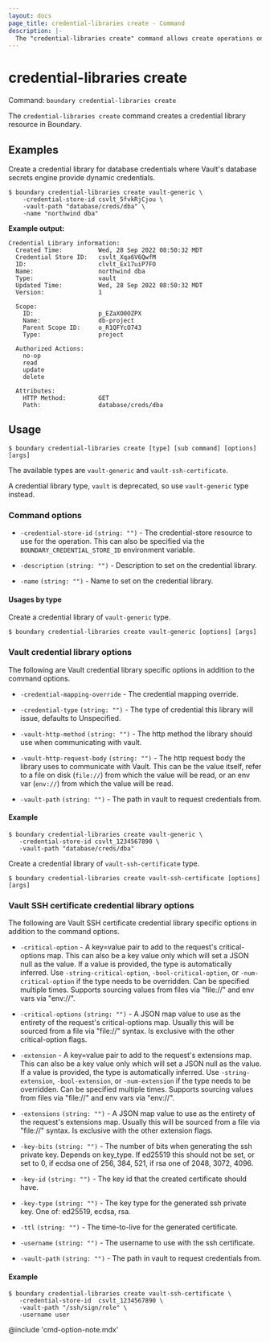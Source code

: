 ```yaml
---
layout: docs
page_title: credential-libraries create - Command
description: |-
  The "credential-libraries create" command allows create operations on Boundary credential library resources.
---
```


# credential-libraries create

Command: `boundary credential-libraries create`

The `credential-libraries create` command creates a credential library resource
in Boundary.

## Examples

Create a credential library for database credentials where Vault's database
secrets engine provide dynamic credentials.

```shell-session
$ boundary credential-libraries create vault-generic \
    -credential-store-id csvlt_5fvkRjCjou \
    -vault-path "database/creds/dba" \
    -name "northwind dba"
```

**Example output:**

<CodeBlockConfig hideClipboard>

```plaintext
Credential Library information:
  Created Time:          Wed, 28 Sep 2022 08:50:32 MDT
  Credential Store ID:   csvlt_Xqa6V6QwfM
  ID:                    clvlt_Ex17uiP7FO
  Name:                  northwind dba
  Type:                  vault
  Updated Time:          Wed, 28 Sep 2022 08:50:32 MDT
  Version:               1

  Scope:
    ID:                  p_EZaXO0OZPX
    Name:                db-project
    Parent Scope ID:     o_R1QFYcO743
    Type:                project

  Authorized Actions:
    no-op
    read
    update
    delete

  Attributes:
    HTTP Method:         GET
    Path:                database/creds/dba
```

</CodeBlockConfig>


## Usage

<CodeBlockConfig hideClipboard>

```shell-session
$ boundary credential-libraries create [type] [sub command] [options] [args]
```

</CodeBlockConfig>

The available types are `vault-generic` and `vault-ssh-certificate`.

<Note>

A credential library type, `vault` is deprecated, so use `vault-generic` type
instead.

</Note>

### Command options

- `-credential-store-id` `(string: "")` - The credential-store resource to use
      for the operation. This can also be specified via the
      `BOUNDARY_CREDENTIAL_STORE_ID` environment variable.

- `-description` `(string: "")` - Description to set on the credential library.

- `-name` `(string: "")` - Name to set on the credential library.


#### Usages by type

<Tabs>
<Tab heading="Vault">

Create a credential library of `vault-generic` type.

<CodeBlockConfig hideClipboard>

```shell-session
$ boundary credential-libraries create vault-generic [options] [args]
```

</CodeBlockConfig>

### Vault credential library options

The following are Vault credential library specific options in addition to the
command options.

- `-credential-mapping-override`  - The credential mapping
  override.

- `-credential-type` `(string: "")` - The type of credential this library will
  issue, defaults to Unspecified.

- `-vault-http-method` `(string: "")` - The http method the library should use
  when communicating with vault.

- `-vault-http-request-body` `(string: "")` - The http request body the library
   uses to communicate with Vault. This can be the value itself, refer to a file
   on disk (`file://`) from which the value will be read, or an env var
   (`env://`) from which the value will be read.

- `-vault-path` `(string: "")` - The path in vault to request credentials from.


#### Example

```shell-session
$ boundary credential-libraries create vault-generic \
   -credential-store-id csvlt_1234567890 \
   -vault-path "database/creds/dba"
```

</Tab>
<Tab heading="Vault SSH certificate">

Create a credential library of `vault-ssh-certificate` type.

<CodeBlockConfig hideClipboard>

```shell-session
$ boundary credential-libraries create vault-ssh-certificate [options] [args]
```

</CodeBlockConfig>

### Vault SSH certificate credential library options

The following are Vault SSH certificate credential library specific options in
addition to the command options.

- `-critical-option`  - A key=value pair to add to the request's
   critical-options map. This can also be a key value only which will set a JSON
   null as the value. If a value is provided, the type is automatically
   inferred. Use `-string-critical-option`, `-bool-critical-option`, or
   `-num-critical-option` if the type needs to be overridden. Can be specified
   multiple times. Supports sourcing values from files via "file://" and env
   vars via "env://".

- `-critical-options` `(string: "")` - A JSON  map value to use as the entirety
   of the request's critical-options map. Usually this will be sourced from a
   file via "file://" syntax. Is exclusive with the other critical-option flags.

- `-extension`  - A key=value pair to add to the request's
   extensions map. This can also be a key value only which will set a JSON null
   as the value. If a value is provided, the type is automatically inferred. Use
   `-string-extension`, `-bool-extension`, or `-num-extension` if the type needs to be
   overridden. Can be specified multiple times. Supports sourcing values from
   files via "file://" and env vars via "env://".

- `-extensions` `(string: "")` - A JSON map value to use as the entirety of
   the request's extensions map. Usually this will be sourced from a file via
   "file://" syntax. Is exclusive with the other extension flags.

- `-key-bits` `(string: "")` - The number of bits when generating the ssh
   private key. Depends on key_type. If ed25519 this should not be set, or set
   to 0, if ecdsa one of 256, 384, 521, if rsa one of 2048, 3072, 4096.

- `-key-id` `(string: "")` - The key id that the created certificate should
  have.

- `-key-type` `(string: "")` - The key type for the generated ssh private key.
   One of: ed25519, ecdsa, rsa.

- `-ttl` `(string: "")` - The time-to-live for the generated certificate.

- `-username` `(string: "")` - The username to use with the ssh certificate.

- `-vault-path` `(string: "")` - The path in vault to request credentials from.


#### Example

```shell-session
$ boundary credential-libraries create vault-ssh-certificate \
   -credential-store-id  csvlt_1234567890 \
   -vault-path "/ssh/sign/role" \
   -username user
```

</Tab>
</Tabs>


@include 'cmd-option-note.mdx'